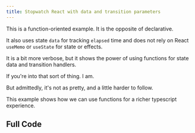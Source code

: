 ```yaml
---
title: Stopwatch React with data and transition parameters
---
```



<div className="text-4xl text-red-500 text-green-500 text-yellow-500 w-full p-4 flex-1 flex items-center gap-2 rounded"></div>

<div className="not-content">
  <Stopwatch client:visible />
</div>

This is a function-oriented example. It is the opposite of declarative.

It also uses state `data` for tracking `elapsed` time and does not rely on React `useMemo` or `useState` for state or effects.

It is a bit more verbose, but it shows the power of using functions for state data and transition handlers.

If you're into that sort of thing. I am.

But admittedly, it's not as pretty, and a little harder to follow.

This example shows how we can use functions for a richer typescript experience.

## Full Code

<CodeBlock lang="jsx" code={code} />
